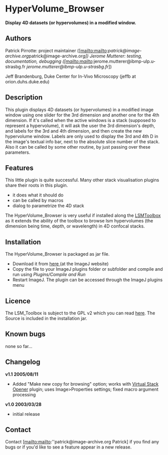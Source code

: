= HyperVolume_Browser =

'''Display 4D datasets (or hypervolumes) in a modified window.'''

== Authors ==

Patrick Pirrotte: project maintainer ([mailto:mailto:''patrick@image-archive.org ''patrick@image-archive.or''g])
Jerome Mutterer: testing, documentation, debugging ([mailto:mailto:''jerome.mutterer@ibmp-ulp.u-strasbg.fr ''jerome.mutterer@ibmp-ulp.u-strasbg.fr''])

Jeff Brandenburg, Duke Center for In-Vivo Microscopy (jeffb at orion.duhs.duke.edu)
== Description ==

This plugin displays 4D datasets (or hypervolumes) in a modified image window using one slider for the 3rd dimension and another one for the 4th dimension. If it's called when the active windows is a stack (supposed to represent a hypervolume), it will ask the user the 3rd dimension's depth, and labels for the 3rd and 4th dimension, and then create the new hypervolume window. Labels are only used to display the 3rd and 4th D in the image's textual info bar, next to the absolute slice number of the stack. Also it can be called by some other routine, by just passing over these parameters.

== Features ==

This little plugin is quite successful. Many other stack visualisation plugins share their roots in this plugin.

* it does what it should do
* can be called by macros
* dialog to parametrize the 4D stack

The HyperVolume_Browser is very useful if installed along the [[:plugin:inputoutput:lsmtoolbox:start|LSMToolbox]] as it extends the ability of the toolbox to browse lsm hypervolumes (the dimension being time, depth, or wavelength) in 4D confocal stacks.

== Installation ==

The HyperVolume_Browser is packaged as jar file.

* Download it from [[http://rsb.info.nih.gov/ij/plugins/download/HyperVolume_Browser.java|here ]](at the ImageJ website)
* Copy the file to your ImageJ plugins folder or subfolder and compile and run using ''Plugins/Compile and Run''
* Restart ImageJ. The plugin can be accessed through the ImageJ plugins menu

== Licence ==

The LSM_Toolbox is subject to the GPL v2 which you can read [[http://www.gnu.org/licenses/gpl.txt|here]]. The Source is included in the installation jar.

== Known bugs ==

none so far...

== Changelog ==

'''v1.1 2005/08/11'''

* Added "Make new copy for browsing" option; works with [[http://rsb.info.nih.gov/ij/plugins/virtual-opener.html|Virtual Stack Opener]] plugin; uses Image>Properties settings; fixed macro argument processing

'''v1.0 2003/03/28'''

* initial release

== Contact ==

Contact [mailto:mailto:''patrick@image-archive.org Patrick] if you find any bugs or if you'd like to see a feature appear in a new release. 
